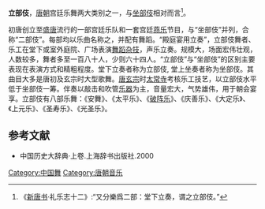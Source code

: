 '''立部伎'''，[[唐朝|唐朝]]宫廷乐舞两大类别之一，与[[坐部伎|坐部伎]]相对而言<ref>《[[新唐书|新唐书]]·礼乐志十二》:“又分樂爲二部：堂下立奏，谓之立部伎。”</ref>。

初唐创立至[[盛唐|盛唐]]流行的一部宫廷乐队和一套宫廷[[燕乐|燕乐]]节目，与“坐部伎”并列，合称“二部伎”。每部均以乐曲名称之，并配有舞蹈。“殿庭宴用立奏”，立部伎舞者、乐工在堂下或室外庭院、广场表演[[舞蹈|舞蹈]][[杂技|杂技]]，声乐立奏。规模大，场面宏伟壮观，人数较多，舞者多至一百八十人，少则六十四人。“立部伎”与“坐部伎”的区别主要表现在表演方式和精粗程度。堂下立奏者称为立部伎, 堂上坐奏者称为坐部伎。其曲目大多是唐初及玄宗时大型歌舞。[[唐玄宗|唐玄宗]]时[[太常寺|太常寺]]考核乐工技艺，以立部伎水平低于坐部伎一筹。伴奏以敲击和吹管[[乐器|乐器]]为主，音量宏大，气势雄伟，用于朝会宴享。立部伎有八部乐舞：《安舞》、《太平乐》、《[[秦王破阵乐|破阵乐]]》、《庆善乐》、《大定乐》、《上元乐》、《圣寿乐》、《光圣乐》。

==参考文献==
*中国历史大辞典·上卷.上海辞书出版社.2000
{{DEFAULTSORT:L}}
[[Category:中国舞|Category:中国舞]]
[[Category:唐朝音乐|Category:唐朝音乐]]